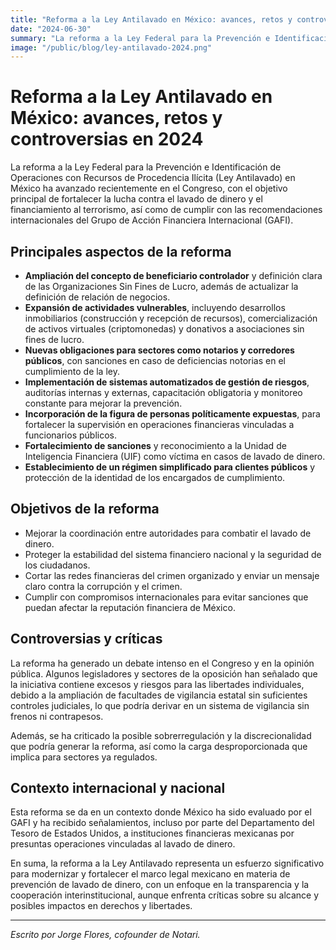 ```yaml
---
title: "Reforma a la Ley Antilavado en México: avances, retos y controversias en 2024"
date: "2024-06-30"
summary: "La reforma a la Ley Federal para la Prevención e Identificación de Operaciones con Recursos de Procedencia Ilícita avanza en el Congreso, buscando fortalecer la lucha contra el lavado de dinero y el financiamiento al terrorismo, pero no está exenta de críticas y desafíos."
image: "/public/blog/ley-antilavado-2024.png"
---
```


# Reforma a la Ley Antilavado en México: avances, retos y controversias en 2024

La reforma a la Ley Federal para la Prevención e Identificación de Operaciones con Recursos de Procedencia Ilícita (Ley Antilavado) en México ha avanzado recientemente en el Congreso, con el objetivo principal de fortalecer la lucha contra el lavado de dinero y el financiamiento al terrorismo, así como de cumplir con las recomendaciones internacionales del Grupo de Acción Financiera Internacional (GAFI).

## Principales aspectos de la reforma

- **Ampliación del concepto de beneficiario controlador** y definición clara de las Organizaciones Sin Fines de Lucro, además de actualizar la definición de relación de negocios.
- **Expansión de actividades vulnerables**, incluyendo desarrollos inmobiliarios (construcción y recepción de recursos), comercialización de activos virtuales (criptomonedas) y donativos a asociaciones sin fines de lucro.
- **Nuevas obligaciones para sectores como notarios y corredores públicos**, con sanciones en caso de deficiencias notorias en el cumplimiento de la ley.
- **Implementación de sistemas automatizados de gestión de riesgos**, auditorías internas y externas, capacitación obligatoria y monitoreo constante para mejorar la prevención.
- **Incorporación de la figura de personas políticamente expuestas**, para fortalecer la supervisión en operaciones financieras vinculadas a funcionarios públicos.
- **Fortalecimiento de sanciones** y reconocimiento a la Unidad de Inteligencia Financiera (UIF) como víctima en casos de lavado de dinero.
- **Establecimiento de un régimen simplificado para clientes públicos** y protección de la identidad de los encargados de cumplimiento.

## Objetivos de la reforma

- Mejorar la coordinación entre autoridades para combatir el lavado de dinero.
- Proteger la estabilidad del sistema financiero nacional y la seguridad de los ciudadanos.
- Cortar las redes financieras del crimen organizado y enviar un mensaje claro contra la corrupción y el crimen.
- Cumplir con compromisos internacionales para evitar sanciones que puedan afectar la reputación financiera de México.

## Controversias y críticas

La reforma ha generado un debate intenso en el Congreso y en la opinión pública. Algunos legisladores y sectores de la oposición han señalado que la iniciativa contiene excesos y riesgos para las libertades individuales, debido a la ampliación de facultades de vigilancia estatal sin suficientes controles judiciales, lo que podría derivar en un sistema de vigilancia sin frenos ni contrapesos.

Además, se ha criticado la posible sobrerregulación y la discrecionalidad que podría generar la reforma, así como la carga desproporcionada que implica para sectores ya regulados.

## Contexto internacional y nacional

Esta reforma se da en un contexto donde México ha sido evaluado por el GAFI y ha recibido señalamientos, incluso por parte del Departamento del Tesoro de Estados Unidos, a instituciones financieras mexicanas por presuntas operaciones vinculadas al lavado de dinero.

En suma, la reforma a la Ley Antilavado representa un esfuerzo significativo para modernizar y fortalecer el marco legal mexicano en materia de prevención de lavado de dinero, con un enfoque en la transparencia y la cooperación interinstitucional, aunque enfrenta críticas sobre su alcance y posibles impactos en derechos y libertades.

---

*Escrito por Jorge Flores, cofounder de Notari.* 